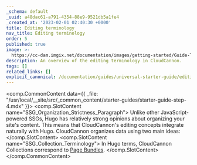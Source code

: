 ```yaml
---
_schema: default
_uuid: a48dac61-a791-4354-88e9-9521db5a1fe4
_created_at: '2023-02-01 02:40:30 +0000'
title: Editing terminology
nav_title: Editing terminology
order: 5
published: true
image: >-
  https://cc-dam.imgix.net/documentation/images/getting-started/Guide-Thumbnails/CloudCannon-Getting-Started-Thumbnail-Hugo.png
description: An overview of the editing terminology in CloudCannon.
tags: []
related_links: []
explicit_canonical: /documentation/guides/universal-starter-guide/editing-terminology/
---
```

<comp.CommonContent data={{ _file: "/usr/local/__site/src/_common_content/starter-guides/starter-guide-step-4.mdx" }}>
  <comp.SlotContent name="SSG_Organization_Strictness_Paragraph">
    Unlike other JavaScript-powered SSGs, Hugo has relatively strong opinions about organizing your site's content. This means that CloudCannon's editing concepts integrate naturally with Hugo. CloudCannon organizes data using two main ideas:
  </comp.SlotContent> <comp.SlotContent name="SSG_Collection_Terminology">
    In Hugo terms, CloudCannon Collections correspond to <a rel="noopener noreferrer" target="_blank" href="https://gohugo.io/content-management/page-bundles/">Page Bundles</a>.
  </comp.SlotContent>
</comp.CommonContent>